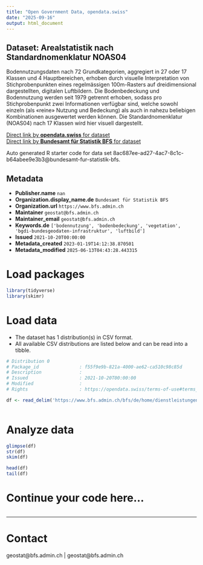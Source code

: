 ```yaml
---
title: "Open Government Data, opendata.swiss"
date: "2025-09-16"
output: html_document
---
```


## Dataset: Arealstatistik nach Standardnomenklatur NOAS04

Bodennutzungsdaten nach 72 Grundkategorien, aggregiert in 27 oder 17 Klassen und 4 Hauptbereichen, erhoben durch visuelle Interpretation von Stichprobenpunkten eines regelmässigen 100m-Rasters auf dreidimensional dargestellten, digitalen Luftbildern. Die Bodenbedeckung und Bodennutzung werden seit 1979 getrennt erhoben, sodass pro Stichprobenpunkt zwei Informationen verfügbar sind, welche sowohl einzeln (als «reine» Nutzung und Bedeckung) als auch in nahezu beliebigen Kombinationen ausgewertet werden können. Die Standardnomenklatur (NOAS04) nach 17 Klassen wird hier visuell dargestellt.

[Direct link by **opendata.swiss** for dataset](https://opendata.swiss/de/dataset/arealstatistik-nach-standardnomenklatur-noas04)<br>
[Direct link by **Bundesamt für Statistik BFS** for dataset](https://www.bfs.admin.ch/bfs/de/home/dienstleistungen/geostat/geodaten-bundesstatistik/boden-nutzung-bedeckung-eignung/arealstatistik-schweiz.assetdetail.32376295.html)

Auto generated R starter code for data set 8ac687ee-ad27-4ac7-8c1c-b64abee9e3b3@bundesamt-fur-statistik-bfs.

## Metadata

- **Publisher.name** `nan`
- **Organization.display_name.de** `Bundesamt für Statistik BFS`
- **Organization.url** `https://www.bfs.admin.ch`
- **Maintainer** `geostat@bfs.admin.ch`
- **Maintainer_email** `geostat@bfs.admin.ch`
- **Keywords.de** `['bodennutzung', 'bodenbedeckung', 'vegetation', 'bgdi-bundesgeodaten-infrastruktur', 'luftbild']`
- **Issued** `2021-10-20T00:00:00`
- **Metadata_created** `2023-01-19T14:12:38.870501`
- **Metadata_modified** `2025-06-13T04:43:28.443315`


# Load packages

```r

library(tidyverse)
library(skimr)

```

# Load data

-   The dataset has 1 distribution(s) in CSV format.
-   All available CSV distributions are listed below and can be read into a tibble.

```r

# Distribution 0
# Package_id               : f55f9e9b-821a-4000-ae62-ca510c98c85d
# Description              : 
# Issued                   : 2021-10-20T00:00:00
# Modified                 : 
# Rights                   : https://opendata.swiss/terms-of-use#terms_by_ask

df <- read_delim('https://www.bfs.admin.ch/bfs/de/home/dienstleistungen/geostat/geodaten-bundesstatistik/boden-nutzung-bedeckung-eignung/arealstatistik-schweiz.assetdetail.32376296.html')



```

# Analyze data

```r

glimpse(df)
str(df)
skim(df)

head(df)
tail(df)

```

# Continue your code here...

```r

```

------------------------------------------------------------------------

# Contact

geostat@bfs.admin.ch | geostat@bfs.admin.ch
